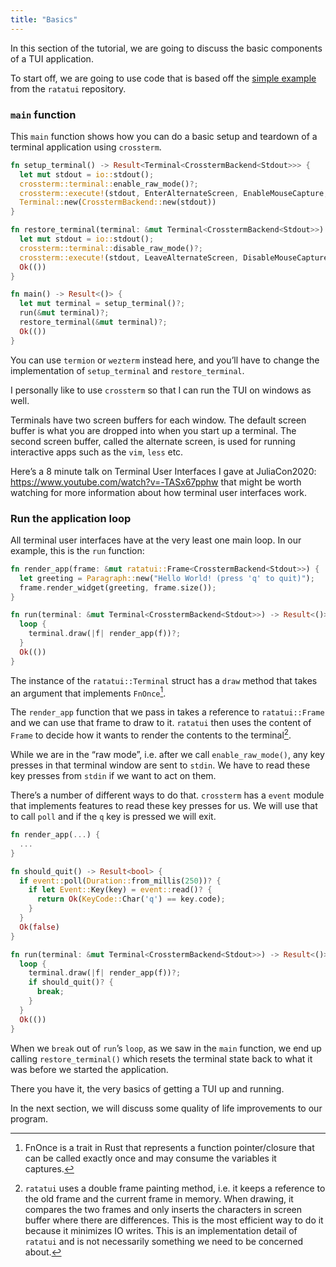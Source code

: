 ```yaml
---
title: "Basics"
---
```


In this section of the tutorial, we are going to discuss the basic components of a TUI application.

To start off, we are going to use code that is based off the [simple example](https://github.com/tui-rs-revival/ratatui/blob/main/examples/hello_world.rs) from the `ratatui` repository.

### `main` function

This `main` function shows how you can do a basic setup and teardown of a terminal application using `crossterm`.

```rust
fn setup_terminal() -> Result<Terminal<CrosstermBackend<Stdout>>> {
  let mut stdout = io::stdout();
  crossterm::terminal::enable_raw_mode()?;
  crossterm::execute!(stdout, EnterAlternateScreen, EnableMouseCapture, HideCursor)?;
  Terminal::new(CrosstermBackend::new(stdout))
}

fn restore_terminal(terminal: &mut Terminal<CrosstermBackend<Stdout>>) -> Result<()> {
  let mut stdout = io::stdout();
  crossterm::terminal::disable_raw_mode()?;
  crossterm::execute!(stdout, LeaveAlternateScreen, DisableMouseCapture, ShowCursor)?;
  Ok(())
}

fn main() -> Result<()> {
  let mut terminal = setup_terminal()?;
  run(&mut terminal)?;
  restore_terminal(&mut terminal)?;
  Ok(())
}
```

You can use `termion` or `wezterm` instead here, and you'll have to change the implementation of `setup_terminal` and `restore_terminal`.

I personally like to use `crossterm` so that I can run the TUI on windows as well.

::: callout-note
Terminals have two screen buffers for each window.
The default screen buffer is what you are dropped into when you start up a terminal.
The second screen buffer, called the alternate screen, is used for running interactive apps such as the `vim`, `less` etc.

Here's a 8 minute talk on Terminal User Interfaces I gave at JuliaCon2020: <https://www.youtube.com/watch?v=-TASx67pphw> that might be worth watching for more information about how terminal user interfaces work.
:::

### Run the application loop

All terminal user interfaces have at the very least one main loop.
In our example, this is the `run` function:

```rust
fn render_app(frame: &mut ratatui::Frame<CrosstermBackend<Stdout>>) {
  let greeting = Paragraph::new("Hello World! (press 'q' to quit)");
  frame.render_widget(greeting, frame.size());
}

fn run(terminal: &mut Terminal<CrosstermBackend<Stdout>>) -> Result<()> {
  loop {
    terminal.draw(|f| render_app(f))?;
  }
  Ok(())
}
```

The instance of the `ratatui::Terminal` struct has a `draw` method that takes an argument that implements `FnOnce`^[FnOnce is a trait in Rust that represents a function pointer/closure that can be called exactly once and may consume the variables it captures.].

The `render_app` function that we pass in takes a reference to `ratatui::Frame` and we can use that frame to draw to it.
`ratatui` then uses the content of `Frame` to decide how it wants to render the contents to the terminal^[`ratatui` uses a double frame painting method, i.e. it keeps a reference to the old frame and the current frame in memory. When drawing, it compares the two frames and only inserts the characters in screen buffer where there are differences. This is the most efficient way to do it because it minimizes IO writes. This is an implementation detail of `ratatui` and is not necessarily something we need to be concerned about.].

While we are in the "raw mode", i.e. after we call `enable_raw_mode()`, any key presses in that terminal window are sent to `stdin`.
We have to read these key presses from `stdin` if we want to act on them.

There's a number of different ways to do that.
`crossterm` has a `event` module that implements features to read these key presses for us.
We will use that to call `poll` and if the `q` key is pressed we will exit.

```rust
fn render_app(...) {
  ...
}

fn should_quit() -> Result<bool> {
  if event::poll(Duration::from_millis(250))? {
    if let Event::Key(key) = event::read()? {
      return Ok(KeyCode::Char('q') == key.code);
    }
  }
  Ok(false)
}

fn run(terminal: &mut Terminal<CrosstermBackend<Stdout>>) -> Result<()> {
  loop {
    terminal.draw(|f| render_app(f))?;
    if should_quit()? {
      break;
    }
  }
  Ok(())
}
```

When we `break` out of `run`'s `loop`, as we saw in the `main` function, we end up calling `restore_terminal()` which resets the terminal state back to what it was before we started the application.

There you have it, the very basics of getting a TUI up and running.

In the next section, we will discuss some quality of life improvements to our program.


